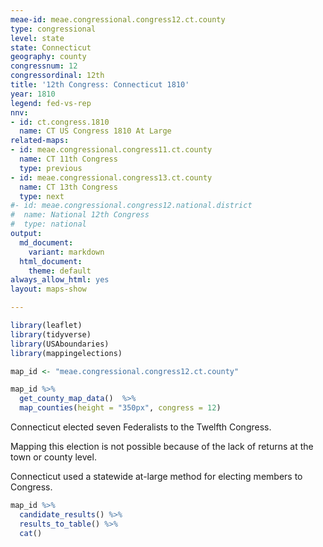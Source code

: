 ```yaml
---
meae-id: meae.congressional.congress12.ct.county
type: congressional
level: state
state: Connecticut
geography: county
congressnum: 12
congressordinal: 12th
title: '12th Congress: Connecticut 1810'
year: 1810
legend: fed-vs-rep
nnv:
- id: ct.congress.1810
  name: CT US Congress 1810 At Large
related-maps:
- id: meae.congressional.congress11.ct.county
  name: CT 11th Congress
  type: previous
- id: meae.congressional.congress13.ct.county
  name: CT 13th Congress
  type: next
#- id: meae.congressional.congress12.national.district
#  name: National 12th Congress
#  type: national
output:
  md_document:
    variant: markdown
  html_document:
    theme: default
always_allow_html: yes
layout: maps-show

---
```


```r
library(leaflet)
library(tidyverse)
library(USAboundaries)
library(mappingelections)

map_id <- "meae.congressional.congress12.ct.county"
```

<div class="map">

```r
map_id %>%
  get_county_map_data()  %>%
  map_counties(height = "350px", congress = 12)
```

</div>

Connecticut elected seven Federalists to the Twelfth Congress.

Mapping this election is not possible because of the lack of returns at the town or county level.

Connecticut used a statewide at-large method for electing members to Congress.


<div class="results-table">

```r
map_id %>%
  candidate_results() %>%
  results_to_table() %>%
  cat()
```

</div>

